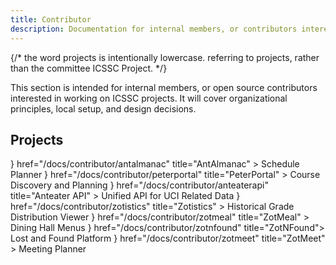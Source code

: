 ```yaml
---
title: Contributor
description: Documentation for internal members, or contributors interested in working on ICSSC projects.
---
```


{/* the word projects is intentionally lowercase. referring to projects, rather than the committee ICSSC Project. */}

This section is intended for internal members, or open source contributors interested in working on ICSSC projects. It will cover organizational principles, local setup, and design decisions.

## Projects


<Cards>
  <Card
    icon={<AntAlmanac />}
    href="/docs/contributor/antalmanac"
    title="AntAlmanac"
  >
    Schedule Planner
  </Card>
  <Card
    icon={<PeterPortal />}
    href="/docs/contributor/peterportal"
    title="PeterPortal"
  >
    Course Discovery and Planning
  </Card>
  <Card
    icon={<Workflow />}
    href="/docs/contributor/anteaterapi"
    title="Anteater API"
  >
    Unified API for UCI Related Data
  </Card>
  <Card
    icon={<Zotistics />}
    href="/docs/contributor/zotistics"
    title="Zotistics"
  >
    Historical Grade Distribution Viewer
  </Card>
  <Card
    icon={<UtensilsCrossed />}
    href="/docs/contributor/zotmeal"
    title="ZotMeal"
  >
    Dining Hall Menus
  </Card>
  <Card icon={<Bird />} href="/docs/contributor/zotnfound" title="ZotNFound">
    Lost and Found Platform
  </Card>
  <Card
    icon={<CalendarRange />}
    href="/docs/contributor/zotmeet"
    title="ZotMeet"
  >
    Meeting Planner
  </Card>
</Cards>
